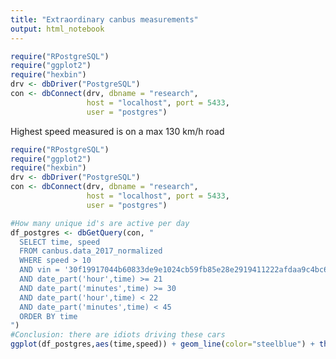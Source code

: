 ```yaml
---
title: "Extraordinary canbus measurements"
output: html_notebook
---
```

```r
require("RPostgreSQL")
require("ggplot2")
require("hexbin")
drv <- dbDriver("PostgreSQL")
con <- dbConnect(drv, dbname = "research",
                 host = "localhost", port = 5433,
                 user = "postgres")
```

Highest speed measured is on a max 130 km/h road
```r
require("RPostgreSQL")
require("ggplot2")
require("hexbin")
drv <- dbDriver("PostgreSQL")
con <- dbConnect(drv, dbname = "research",
                 host = "localhost", port = 5433,
                 user = "postgres")

#How many unique id's are active per day
df_postgres <- dbGetQuery(con, "
  SELECT time, speed
  FROM canbus.data_2017_normalized 
  WHERE speed > 10
  AND vin = '30f19917044b60833de9e1024cb59fb85e28e2919411222afdaa9c4bc6799c2c'
  AND date_part('hour',time) >= 21
  AND date_part('minutes',time) >= 30
  AND date_part('hour',time) < 22
  AND date_part('minutes',time) < 45
  ORDER BY time
")
#Conclusion: there are idiots driving these cars
ggplot(df_postgres,aes(time,speed)) + geom_line(color="steelblue") + theme_bw()
```

